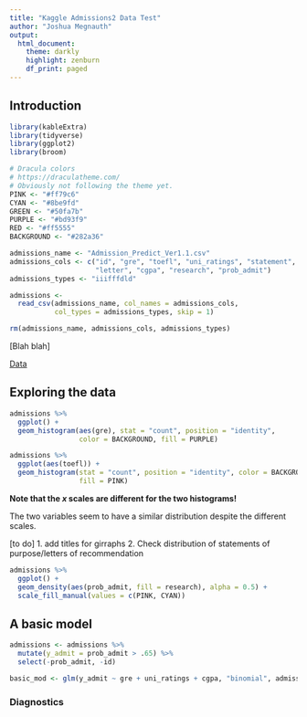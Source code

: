 ```yaml
---
title: "Kaggle Admissions2 Data Test"
author: "Joshua Megnauth"
output:
  html_document:
    theme: darkly
    highlight: zenburn
    df_print: paged
---
```


## Introduction
```r
library(kableExtra)
library(tidyverse)
library(ggplot2)
library(broom)

# Dracula colors
# https://draculatheme.com/
# Obviously not following the theme yet.
PINK <- "#ff79c6"
CYAN <- "#8be9fd"
GREEN <- "#50fa7b"
PURPLE <- "#bd93f9"
RED <- "#ff5555"
BACKGROUND <- "#282a36"

admissions_name <- "Admission_Predict_Ver1.1.csv"
admissions_cols <- c("id", "gre", "toefl", "uni_ratings", "statement",
                     "letter", "cgpa", "research", "prob_admit")
admissions_types <- "iiifffdld"

admissions <- 
  read_csv(admissions_name, col_names = admissions_cols,
           col_types = admissions_types, skip = 1)

rm(admissions_name, admissions_cols, admissions_types)
```
[Blah blah]

[Data](https://www.kaggle.com/mohansacharya/graduate-admissions)

## Exploring the data
```r
admissions %>%
  ggplot() +
  geom_histogram(aes(gre), stat = "count", position = "identity",
                 color = BACKGROUND, fill = PURPLE)

admissions %>%
  ggplot(aes(toefl)) +
  geom_histogram(stat = "count", position = "identity", color = BACKGROUND,
                 fill = PINK)
```

**Note that the _x_ scales are different for the two histograms!**

The two variables seem to have a similar distribution despite the different scales.

[to do]
1. add titles for girraphs
2. Check distribution of statements of purpose/letters of recommendation

```r
admissions %>%
  ggplot() +
  geom_density(aes(prob_admit, fill = research), alpha = 0.5) +
  scale_fill_manual(values = c(PINK, CYAN))
```

## A basic model

```r
admissions <- admissions %>%
  mutate(y_admit = prob_admit > .65) %>%
  select(-prob_admit, -id)

basic_mod <- glm(y_admit ~ gre + uni_ratings + cgpa, "binomial", admissions)
```

### Diagnostics

```r

```
